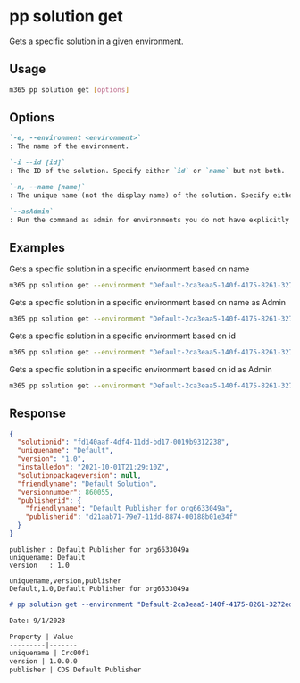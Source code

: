 
# pp solution get

Gets a specific solution in a given environment.

## Usage

```sh
m365 pp solution get [options]
```

## Options

```md defintion-list
`-e, --environment <environment>`
: The name of the environment.

`-i --id [id]`
: The ID of the solution. Specify either `id` or `name` but not both.

`-n, --name [name]`
: The unique name (not the display name) of the solution. Specify either `id` or `name` but not both.

`--asAdmin`
: Run the command as admin for environments you do not have explicitly assigned permissions to.
```

<Global />

## Examples

Gets a specific solution in a specific environment based on name

```sh
m365 pp solution get --environment "Default-2ca3eaa5-140f-4175-8261-3272edf9f339" --name "Default"
```

Gets a specific solution in a specific environment based on name as Admin

```sh
m365 pp solution get --environment "Default-2ca3eaa5-140f-4175-8261-3272edf9f339" --name "Default" --asAdmin
```

Gets a specific solution in a specific environment based on id

```sh
m365 pp solution get --environment "Default-2ca3eaa5-140f-4175-8261-3272edf9f339" --id "ee62fd63-e49e-4c09-80de-8fae1b9a427e"
```

Gets a specific solution in a specific environment based on id as Admin

```sh
m365 pp solution get --environment "Default-2ca3eaa5-140f-4175-8261-3272edf9f339" --id "ee62fd63-e49e-4c09-80de-8fae1b9a427e" --asAdmin
```

## Response

<Tabs>
  <TabItem value="JSON">

  ```json
  {
    "solutionid": "fd140aaf-4df4-11dd-bd17-0019b9312238",
    "uniquename": "Default",
    "version": "1.0",
    "installedon": "2021-10-01T21:29:10Z",
    "solutionpackageversion": null,
    "friendlyname": "Default Solution",
    "versionnumber": 860055,
    "publisherid": {
      "friendlyname": "Default Publisher for org6633049a",
      "publisherid": "d21aab71-79e7-11dd-8874-00188b01e34f"
    }
  }
  ```

  </TabItem>
  <TabItem value="Text">

  ```text
  publisher : Default Publisher for org6633049a
  uniquename: Default
  version   : 1.0
  ```

  </TabItem>
  <TabItem value="CSV">

  ```csv
  uniquename,version,publisher
  Default,1.0,Default Publisher for org6633049a
  ```

  </TabItem>
  <TabItem value="Markdown">

  ```md
  # pp solution get --environment "Default-2ca3eaa5-140f-4175-8261-3272edf9f339" --id "ee62fd63-e49e-4c09-80de-8fae1b9a427e"

  Date: 9/1/2023

  Property | Value
  ---------|-------
  uniquename | Crc00f1
  version | 1.0.0.0
  publisher | CDS Default Publisher
  ```

  </TabItem>
</Tabs>

